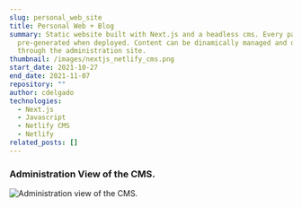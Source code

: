 ```yaml
---
slug: personal_web_site
title: Personal Web + Blog
summary: Static website built with Next.js and a headless cms. Every page is
  pre-generated when deployed. Content can be dinamically managed and deployed
  through the administration site.
thumbnail: /images/nextjs_netlify_cms.png
start_date: 2021-10-27
end_date: 2021-11-07
repository: ""
author: cdelgado
technologies:
  - Next.js
  - Javascript
  - Netlify CMS
  - Netlify
related_posts: []
---
```

### Administration View of the CMS.

![Administration view of the CMS.](/images/administration_site.png "Administration view of the CMS.")
